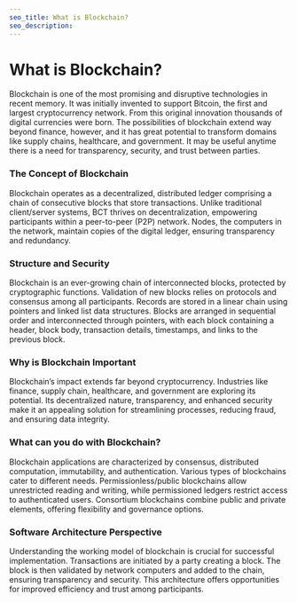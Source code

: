 ```yaml
---
seo_title: What is Blockchain?
seo_description:
---
```


# What is Blockchain?

Blockchain is one of the most promising and disruptive technologies in recent memory. It was initially invented to support Bitcoin, the first and largest cryptocurrency network. From this original innovation thousands of digital currencies were born. The possibilities of blockchain extend way beyond finance, however, and it has great potential to transform domains like supply chains, healthcare, and government. It may be useful anytime there is a need for transparency, security, and trust between parties. 

### The Concept of Blockchain

Blockchain operates as a decentralized, distributed ledger comprising a chain of consecutive blocks that store transactions. Unlike traditional client/server systems, BCT thrives on decentralization, empowering participants within a peer-to-peer (P2P) network. Nodes, the computers in the network, maintain copies of the digital ledger, ensuring transparency and redundancy.

### Structure and Security

Blockchain is an ever-growing chain of interconnected blocks, protected by cryptographic functions. Validation of new blocks relies on protocols and consensus among all participants. Records are stored in a linear chain using pointers and linked list data structures. Blocks are arranged in sequential order and interconnected through pointers, with each block containing a header, block body, transaction details, timestamps, and links to the previous block.

### Why is Blockchain Important

Blockchain’s impact extends far beyond cryptocurrency. Industries like finance, supply chain, healthcare, and government are exploring its potential. Its decentralized nature, transparency, and enhanced security make it an appealing solution for streamlining processes, reducing fraud, and ensuring data integrity.

### What can you do with Blockchain?

Blockchain applications are characterized by consensus, distributed computation, immutability, and authentication. Various types of blockchains cater to different needs. Permissionless/public blockchains allow unrestricted reading and writing, while permissioned ledgers restrict access to authenticated users. Consortium blockchains combine public and private elements, offering flexibility and governance options.

### Software Architecture Perspective

Understanding the working model of blockchain is crucial for successful implementation. Transactions are initiated by a party creating a block. The block is then validated by network computers and added to the chain, ensuring transparency and security. This architecture offers opportunities for improved efficiency and trust among participants.
